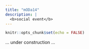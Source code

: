 ```yaml
---
title: "mODa14"
description: |
  <b>social event</b>
---
```


```r
knitr::opts_chunk$set(echo = FALSE)
```

... under construction ...


<!-- The Wednesday excursion is a trip to Winchester, including tours of the cathedral and city. -->

<!-- You should have signed up to groups A-D for the cathedral tour and 1-3 for the city tour. -->

<!-- ## Arrival -->

<!-- Coaches will depart Chamberlain Halls at 13.30, and drop us off at King Alfred Statue in Winchester. Groups A and B will proceed directly to the cathedral, groups C and D will take a longer river walk. -->

<!-- ```{r, out.width = "100%", fig.align = "center"} -->
<!-- knitr::include_graphics("images/winchester_arrival.png") -->
<!-- ``` -->

<!-- ## Departure -->

<!-- The walking tours conclude at the Westgate. Coaches will depart from the Sussex Street bus stop at 18.00 and 18.15. -->

<!-- ```{r, out.width = "100%", fig.align = "center"} -->
<!-- knitr::include_graphics("images/winchester_departure.png") -->
<!-- ``` -->

<!-- ## Refreshments -->

<!-- Cathedral Refectory between 14.15 and 16.45. -->

<!-- ## Timetable -->

<!--  - 13:30 Bus pickup from Chamberlain -->
<!--  - 14:00 Arrival to Winchester -->
<!--  - 14:15+ Cathedral Tour in smaller groups (remember your group!) -->
<!--  - 16:15+ City Tour in smaller groups (remember your group!) -->
<!--  - 18:00 Bus pick-up (Sussex Street Bus Stop) -->
<!--  - 18:15 Bus pick-up (Sussex Street Bus Stop) -->

<!-- 90 minutes CATHEDRAL TOURS starting at: -->

<!--  - 14:15 pm (Group A) -->
<!--  - 14:30 pm (Group B) -->
<!--  - 14:45 pm (Group C) -->
<!--  - 15:00 pm (Group D) -->

<!-- 90 minutes walking CITY TOURS starting at: -->

<!--  - 16:15 pm (Group 1) -->
<!--  - 16:30 pm (Group 2) -->
<!--  - 16:45 pm (Group 3) -->



